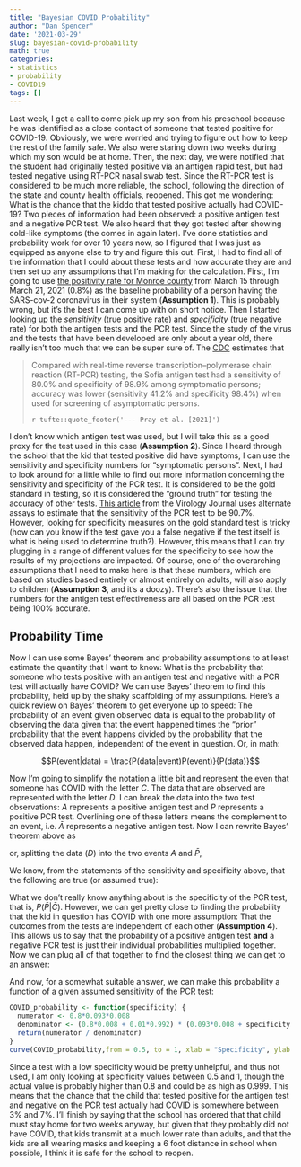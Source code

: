 ```yaml
---
title: "Bayesian COVID Probability"
author: "Dan Spencer"
date: '2021-03-29'
slug: bayesian-covid-probability
math: true
categories:
- statistics
- probability
- COVID19
tags: []
---
```


Last week, I got a call to come pick up my son from his preschool because he was identified as a close contact of someone that tested positive for COVID-19. Obviously, we were worried and trying to figure out how to keep the rest of the family safe. We also were staring down two weeks during which my son would be at home. Then, the next day, we were notified that the student had originally tested positive via an antigen rapid test, but had tested negative using RT-PCR nasal swab test. Since the RT-PCR test is considered to be much more reliable, the school, following the direction of the state and county health officials, reopened. This got me wondering: What is the chance that the kiddo that tested positive actually had COVID-19? Two pieces of information had been observed: a positive antigen test and a negative PCR test. We also heard that they got tested after showing cold-like symptoms (the comes in again later). I've done statistics and probability work for over 10 years now, so I figured that I was just as equipped as anyone else to try and figure this out. First, I had to find all of the information that I could about these tests and how accurate they are and then set up any assumptions that I'm making for the calculation. First, I'm going to use [the positivity rate for Monroe county](https://www.coronavirus.in.gov/2393.htm) from March 15 through March 21, 2021 (0.8%) as the baseline probability of a person having the SARS-cov-2 coronavirus in their system (**Assumption 1**). This is probably wrong, but it's the best I can come up with on short notice. Then I started looking up the *sensitivity* (true positive rate) and *specificity* (true negative rate) for both the antigen tests and the PCR test. Since the study of the virus and the tests that have been developed are only about a year old, there really isn't too much that we can be super sure of. The [CDC](https://www.cdc.gov/mmwr/volumes/69/wr/mm695152a3.htm) estimates that 

> Compared with real-time reverse transcription–polymerase chain reaction (RT-PCR) testing, 
> the Sofia antigen test had a sensitivity of 80.0% and specificity of 98.9% among 
> symptomatic persons; accuracy was lower (sensitivity 41.2% and specificity 98.4%) 
> when used for screening of asymptomatic persons.
>
> `r tufte::quote_footer('--- Pray et al. [2021]')`

I don't know which antigen test was used, but I will take this as a good proxy for the test used in this case (**Assumption 2**). Since I heard through the school that the kid that tested positive did have symptoms, I can use the sensitivity and specificity numbers for "symptomatic persons". Next, I had to look around for a little while to find out more information concerning the sensitivity and specificity of the PCR test. It is considered to be the gold standard in testing, so it is considered the "ground truth" for testing the accuracy of other tests. [This article](https://virologyj.biomedcentral.com/articles/10.1186/s12985-021-01489-0) from the Virology Journal uses alternate assays to estimate that the sensitivity of the PCR test to be 90.7%. However, looking for specificity measures on the gold standard test is tricky (how can you know if the test gave you a false negative if the test itself is what is being used to determine truth?). However, this means that I can try plugging in a range of different values for the specificity to see how the results of my projections are impacted. Of course, one of the overarching assumptions that I need to make here is that these numbers, which are based on studies based entirely or almost entirely on adults, will also apply to children (**Assumption 3**, and it's a doozy). There's also the issue that the numbers for the antigen test effectiveness are all based on the PCR test being 100% accurate.

## Probability Time

Now I can use some Bayes' theorem and probability assumptions to at least estimate the quantity that I want to know: What is the probability that someone who tests positive with an antigen test and negative with a PCR test will actually have COVID? We can use Bayes' theorem to find this probability, held up by the shaky scaffolding of my assumptions. Here's a quick review on Bayes' theorem to get everyone up to speed: The probability of an event given observed data is equal to the probability of observing the data given that the event happened times the "prior" probability that the event happens divided by the probability that the observed data happen, independent of the event in question. Or, in math:

$$P(event|data) = \frac{P(data|event)P(event)}{P(data)}$$

Now I'm going to simplify the notation a little bit and represent the even that someone has COVID with the letter $C$. The data that are observed are represented with the letter $D$. I can break the data into the two test observations: $A$ represents a positive antigen test and $P$ represents a positive PCR test. Overlining one of these letters means the complement to an event, i.e. $\bar{A}$ represents a negative antigen test. Now I can rewrite Bayes' theorem above as 

\begin{align}
  P(C|D) & = \frac{P(D|C)P(C)}{P(D)},
\end{align}

or, splitting the data ($D$) into the two events $A$ and $\bar{P}$,

\begin{align}
  P(C|A,\bar{P}) & = \frac{P(A \cap \bar{P} | C)P(C)}{P(A \cap \bar{P})}.
\end{align}

We know, from the statements of the sensitivity and specificity above, that the following are true (or assumed true):

\begin{align}
  P(A|C) & = 0.8, & P(A|\bar{C}) & = 0.011, \\
  P(\bar{P}|C) & = 1 - 0.907 = 0.093, & P(C) & = 0.8. \\
\end{align}

What we don't really know anything about is the specificity of the PCR test, that is, $P(\bar{P}|\bar{C})$. However, we can get pretty close to finding the probability that the kid in question has COVID with one more assumption: That the outcomes from the tests are independent of each other (**Assumption 4**). This allows us to say that the probability of a positive antigen test **and** a negative PCR test is just their individual probabilities multiplied together. Now we can plug all of that together to find the closest thing we can get to an answer:

\begin{align}
	P(C|A,\bar{P}) & = \frac{P(A \cap \bar{P} | C)P(C)}{P(A \cap \bar{P})} \\
	& = \frac{P(A|C) P(\bar{P}|C)P(C)}{P(A)P(\bar{P})} \\
	& = \frac{0.8 \times 0.093 \times 0.008}{(P(A \cap C) + P(A \cap \bar{C})) \times (P(\bar{P} \cap C) + P(\bar{P} \cap \bar{C}))} \\
	& = \frac{0.8 \times 0.093 \times 0.008}{(P(A | C) P(C) + P(A | \bar{C}) P(\bar{C})) \times (P(\bar{P}|C) P(C) + P(\bar{P}|\bar{C}) P(\bar{C}))} \\
	& = \frac{0.8 \times 0.093 \times 0.008}{(0.8\times 0.008 + 0.01 \times 0.992) \times (0.093 \times 0.008 + P(\bar{P}|\bar{C}) \times 0.992)} 
\end{align}

And now, for a somewhat suitable answer, we can make this probability a function of a given assumed sensitivity of the PCR test:

```r
COVID_probability <- function(specificity) {
  numerator <- 0.8*0.093*0.008
  denominator <- (0.8*0.008 + 0.01*0.992) * (0.093*0.008 + specificity * 0.992)
  return(numerator / denominator)
}
curve(COVID_probability,from = 0.5, to = 1, xlab = "Specificity", ylab = "COVID Probability")
```

Since a test with a low specificity would be pretty unhelpful, and thus not used, I am only looking at specificity values between 0.5 and 1, though the actual value is probably higher than 0.8 and could be as high as 0.999. This means that the chance that the child that tested positive for the antigen test and negative on the PCR test actually had COVID is somewhere between 3% and 7%. I'll finish by saying that the school has ordered that that child must stay home for two weeks anyway, but given that they probably did not have COVID, that kids transmit at a much lower rate than adults, and that the kids are all wearing masks and keeping a 6 foot distance in school when possible, I think it is safe for the school to reopen.